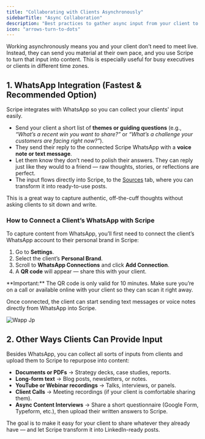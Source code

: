 ```yaml
---
title: "Collaborating with Clients Asynchronously"
sidebarTitle: "Async Collaboration"
description: "Best practices to gather async input from your client to generate content in Scripe."
icon: "arrows-turn-to-dots"
---
```


Working asynchronously means you and your client don’t need to meet live. Instead, they can send you material at their own pace, and you use Scripe to turn that input into content. This is especially useful for busy executives or clients in different time zones.

## 1. WhatsApp Integration (Fastest & Recommended Option)

Scripe integrates with WhatsApp so you can collect your clients' input easily.

- Send your client a short list of **themes or guiding questions** (e.g., _“What’s a recent win you want to share?”_ or _“What’s a challenge your customers are facing right now?”_).
- They send their reply to the connected Scripe WhatsApp with a **voice note or text message**.
- Let them know they don’t need to polish their answers. They can reply just like they would to a friend — raw thoughts, stories, or reflections are perfect.
- The input flows directly into Scripe, to the [Sources](/editor/sources) tab, where you can transform it into ready-to-use posts.

<Tip>
  This is a great way to capture authentic, off-the-cuff thoughts without asking clients to sit down and write.
</Tip>

### How to Connect a Client’s WhatsApp with Scripe

To capture content from WhatsApp, you’ll first need to connect the client’s WhatsApp account to their personal brand in Scripe:

1. Go to **Settings**.
2. Select the client’s **Personal Brand**.
3. Scroll to **WhatsApp Connections** and click **Add Connection**.
4. A **QR code** will appear — share this with your client.

<Warning>
  **Important:** The QR code is only valid for 10 minutes. Make sure you’re on a call or available online with your client so they can scan it right away.
</Warning>

Once connected, the client can start sending text messages or voice notes directly from WhatsApp into Scripe.

![Wapp Jp](/images/wapp.jpg)

## 2. Other Ways Clients Can Provide Input

Besides WhatsApp, you can collect all sorts of inputs from clients and upload them to Scripe to repurpose into content:

- **Documents or PDFs** → Strategy decks, case studies, reports.
- **Long-form text** → Blog posts, newsletters, or notes.
- **YouTube or Webinar recordings** → Talks, interviews, or panels.
- **Client Calls** → Meeting recordings (if your client is comfortable sharing them).
- **Async Content Interviews** → Share a short questionnaire (Google Form, Typeform, etc.), then upload their written answers to Scripe.

The goal is to make it easy for your client to share whatever they already have — and let Scripe transform it into LinkedIn-ready posts.